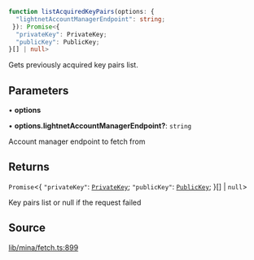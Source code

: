 ```ts
function listAcquiredKeyPairs(options: {
  "lightnetAccountManagerEndpoint": string;
 }): Promise<{
  "privateKey": PrivateKey;
  "publicKey": PublicKey;
}[] | null>
```

Gets previously acquired key pairs list.

## Parameters

• **options**

• **options.lightnetAccountManagerEndpoint?**: `string`

Account manager endpoint to fetch from

## Returns

`Promise`\<\{
  `"privateKey"`: [`PrivateKey`](../../../classes/PrivateKey.mdx);
  `"publicKey"`: [`PublicKey`](../../../classes/PublicKey.mdx);
 \}[] \| `null`\>

Key pairs list or null if the request failed

## Source

[lib/mina/fetch.ts:899](https://github.com/o1-labs/o1js/blob/72b8e2c2b9aaba4b5c12257bdd63dfe2676a3d99/src/lib/mina/fetch.ts#L899)
